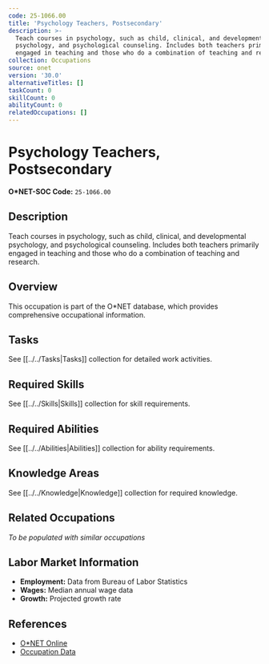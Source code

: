 ```yaml
---
code: 25-1066.00
title: 'Psychology Teachers, Postsecondary'
description: >-
  Teach courses in psychology, such as child, clinical, and developmental
  psychology, and psychological counseling. Includes both teachers primarily
  engaged in teaching and those who do a combination of teaching and research.
collection: Occupations
source: onet
version: '30.0'
alternativeTitles: []
taskCount: 0
skillCount: 0
abilityCount: 0
relatedOccupations: []
---
```

# Psychology Teachers, Postsecondary

**O*NET-SOC Code:** `25-1066.00`

## Description

Teach courses in psychology, such as child, clinical, and developmental psychology, and psychological counseling. Includes both teachers primarily engaged in teaching and those who do a combination of teaching and research.

## Overview

This occupation is part of the O*NET database, which provides comprehensive occupational information.

## Tasks

See [[../../Tasks|Tasks]] collection for detailed work activities.

## Required Skills

See [[../../Skills|Skills]] collection for skill requirements.

## Required Abilities

See [[../../Abilities|Abilities]] collection for ability requirements.

## Knowledge Areas

See [[../../Knowledge|Knowledge]] collection for required knowledge.

## Related Occupations

*To be populated with similar occupations*

## Labor Market Information

- **Employment:** Data from Bureau of Labor Statistics
- **Wages:** Median annual wage data
- **Growth:** Projected growth rate

## References

- [O*NET Online](https://www.onetonline.org/link/summary/25-1066.00)
- [Occupation Data](https://www.onetcenter.org/)
